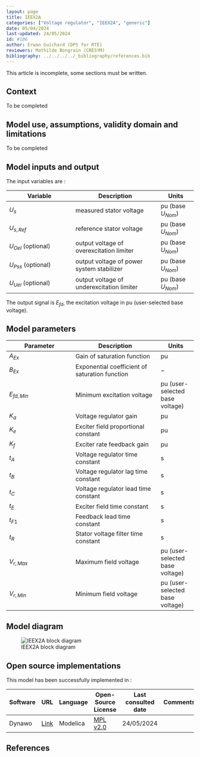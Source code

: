 ```yaml
---
layout: page
title: IEEX2A
categories: ["Voltage regulator", "IEEX2A", "generic"]
date: 05/04/2024
last-updated: 24/05/2024
id: #106
author: Erwan Guichard (DPS for RTE)
reviewers: Mathilde Bongrain (CRESYM)
bibliography: ../../../../_bibliography/references.bib
---
```


This article is incomplete, some sections must be written.

## Context

To be completed

## Model use, assumptions, validity domain and limitations

To be completed

## Model inputs and output

The input variables are :

| Variable | Description | Units |
|-----------|--------------| ------|
|$U_s$ |measured stator voltage | $\text{pu}$ (base $U_{Nom}$)|
|$U_{s,Ref}$ |reference stator voltage|$\text{pu}$ (base $U_{Nom}$)|
|$U_{Oel}$ (optional) |output voltage of overexcitation limiter|$\text{pu}$ (base $U_{Nom}$)|
|$U_{Pss}$ (optional) |output voltage of power system stabilizer|$\text{pu}$ (base $U_{Nom}$)|
|$U_{Uel}$ (optional) |output voltage of underexcitation limiter|$\text{pu}$ (base $U_{Nom}$)|

The output signal is $E_{fd}$, the excitation voltage in $\text{pu}$ (user-selected base voltage).

## Model parameters

| Parameter | Description | Units |
|-----------|--------------| ------|
|$A_{Ex}$ |Gain of saturation function|$\text{pu}$|
|$B_{Ex}$ |Exponential coefficient of saturation function|$-$|
|$E_{fd,Min}$ |Minimum excitation voltage|$\text{pu}$ (user-selected base voltage)|
|$K_a$ |Voltage regulator gain|$\text{pu}$|
|$K_e$ |Exciter field proportional constant|$\text{pu}$|
|$K_f$ |Exciter rate feedback gain|$\text{pu}$|
|$t_A$ |Voltage regulator time constant|$\text{s}$|
|$t_B$ |Voltage regulator lag time constant|$\text{s}$|
|$t_C$ |Voltage regulator lead time constant|$\text{s}$|
|$t_E$ |Exciter field time constant|$\text{s}$|
|$t_{F1}$ |Feedback lead time constant|$\text{s}$|
|$t_R$ |Stator voltage filter time constant|$\text{s}$|
|$V_{r,Max}$ |Maximum field voltage|$\text{pu}$ (user-selected base voltage)|
|$V_{r,Min}$ |Minimum field voltage|$\text{pu}$ (user-selected base voltage)|

## Model diagram

![IEEX2A block diagram](IEEX2A.drawio.svg){#fig-ieex2a-diagram}

## Open source implementations

This model has been successfully implemented in :

| Software      | URL | Language | Open-Source License | Last consulted date | Comments |
| ------------- | --- | -------- | ------------------- | ------------------- | -------- |
| Dynawo | [Link](https://github.com/dynawo/dynawo) | Modelica | [MPL v2.0](https://www.mozilla.org/en-US/MPL/2.0/)  | 24/05/2024 |  |

## References

::: {#refs}
::: 
